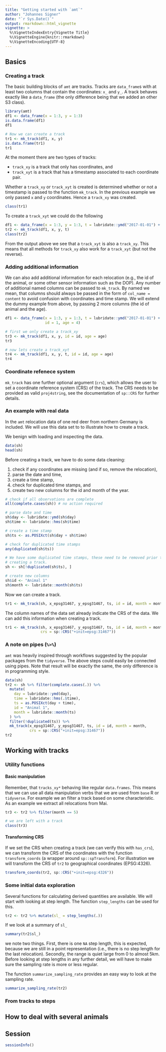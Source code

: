 ```yaml
---
title: "Getting started with `amt`"
author: "Johannes Signer"
date: "`r Sys.Date()`"
output: rmarkdown::html_vignette
vignette: >
  %\VignetteIndexEntry{Vignette Title}
  %\VignetteEngine{knitr::rmarkdown}
  %\VignetteEncoding{UTF-8}
---
```


## Basics

### Creating a track

The basic building blocks of `amt` are tracks. Tracks are `data_frame`s with at least two columns that contain the coordinates: `x_` and `y_`. A track behaves exactly like a `data_frame` (the only difference being that we added an other S3 class).

```r
library(amt)
df1 <- data_frame(x = 1:3, y = 1:3)
is.data.frame(df1)
df1

# Now we can create a track
tr1 <- mk_track(df1, x, y)
is.data.frame(tr1)
tr1

```

At the moment there are two types of tracks:

- `track_xy` is a track that only has coordinates, and
- `track_xyt` is a track that has a timestamp associated to each coordinate pair.

Whether a `track_xy` or `track_xyt` is created is determined whether or not a timestamp is passed to the function `mk_track`. In the previous example we only passed `x` and `y` coordinates. Hence a `track_xy` was created.


```r
class(tr1)
```

To create a `track_xyt` we could do the following

```r
df1 <- data_frame(x = 1:3, y = 1:3, t = lubridate::ymd("2017-01-01") + lubridate::days(0:2))
tr2 <- mk_track(df1, x, y, t)
class(tr2)
```

From the output above we see that a `track_xyt` is also a `track_xy`. This means that all methods for `track_xy` also work for a `track_xyt` (but not the reverse).


### Adding additional information

We can also add additional information for each relocation (e.g., the id of the animal, or some other sensor information such as the DOP). Any number of additional named columns can be passed to `mk_track`. By named we mean, that columns should always be passed in the form of `col_name = content` to avoid confusion with coordinates and time stamp. We will extend the dummy example from above, by passing 2 more columns (the id of animal and the age).

```r
df1 <- data_frame(x = 1:3, y = 1:3, t = lubridate::ymd("2017-01-01") + lubridate::days(0:2), 
                  id = 1, age = 4)

# first we only create a track_xy
tr3 <- mk_track(df1, x, y, id = id, age = age)
tr3

# now lets create a track_xyt
tr4 <- mk_track(df1, x, y, t, id = id, age = age)
tr4
```

### Coordinate refenece system

`mk_track` has one further optional argument (`crs`), which allows the user to set a coordinate reference system (CRS) of the track. The CRS needs to be provided as valid `proj4string`, see the documentation of `sp::CRS` for further details. 

### An example with real data

In the `amt` relocation data of one red deer from northern Germany is included. We will use this data set to to illustrate how to create a track.

We benign with loading and inspecting the data.

```r
data(sh)
head(sh)
```

Before creating a track, we have to do some data cleaning:

1. check if any coordinates are missing (and if so, remove the relocation), 
2. parse the date and time, 
3. create a time stamp, 
4. check for duplicated time stamps, and
5. create two new columns for the id and month of the year.

```r
# check if all observations are complete
all(complete.cases(sh)) # no action required

# parse date and time
sh$day <- lubridate::ymd(sh$day)
sh$time <- lubridate::hms(sh$time)

# create a time stamp
sh$ts <- as.POSIXct(sh$day + sh$time)

# check for duplicated time stamps
any(duplicated(sh$ts))

# We have some duplicated time stamps, these need to be removed prior to
# creating a track.
sh <- sh[!duplicated(sh$ts), ]

# create new columns
sh$id <- "Animal 1"
sh$month <- lubridate::month(sh$ts)
```

Now we can create a track.

```r
tr1 <- mk_track(sh, x_epsg31467, y_epsg31467, ts, id = id, month = month)
```

The column names of the data set already indicate the CRS of the data. We can add this information when creating a track.

```r
tr1 <- mk_track(sh, x_epsg31467, y_epsg31467, ts, id = id, month = month, 
                crs = sp::CRS("+init=epsg:31467"))
```

### A note on pipes (`%>%`)
`amt` was heavily inspired through workflows suggested by the popular packages from the `tidyverse`. The above steps could easily be connected using pipes. Note that result will be exactly the same, the only difference is in programming style.

```r
data(sh)
tr2 <- sh %>% filter(complete.cases(.)) %>% 
  mutate(
    day = lubridate::ymd(day), 
    time = lubridate::hms(.$time), 
    ts = as.POSIXct(day + time), 
    id = "Animal 1", 
    month = lubridate::month(ts)
  ) %>% 
  filter(!duplicated(ts)) %>% 
  mk_track(x_epsg31467, y_epsg31467, ts, id = id, month = month, 
           crs = sp::CRS("+init=epsg:31467"))
tr2
```

## Working with tracks

### Utility functions
#### Basic manipulation

Remember, that `tracks_xy*` behaving like regular `data.frames`. This means that we can use all data manipulation verbs that we are used from `base` R or `tidyverse`. For example we an filter a track based on some characteristic. As an example we extract all relocations from Mai.

```r
tr3 <- tr2 %>% filter(month == 5)

# we are left with a track
class(tr3)
```


#### Transforming CRS

If we set the CRS when creating a track (we can verify this with `has_crs`), we can transform the CRS of the coordinates with the function `transform_coords` (a wrapper around `sp::spTransform`). For illustration we will transform the CRS of `tr2` to geographical coordinates (EPSG:4326).

```r
transform_coords(tr2, sp::CRS("+init=epsg:4326"))
```

### Some initial data exploration

Several functions for calculating derived quantities are available. We will start with looking at step length. The function `step_lengths` can be used for this.

```r
tr2 <- tr2 %>% mutate(sl_ = step_lengths(.))
```

If we look at a summary of `sl_`

```r
summary(tr2$sl_)
```

we note two things. First, there is one `NA` step length, this is expected, because we are still in a point representation (i.e., there is no step length for the last relocation). Secondly, the range is quiet large from 0 to almost 5km. Before looking at step lengths in any further detail, we will have to make sure the sampling rate is more or less regular.

The function `summarize_sampling_rate` provides an easy way to look at the sampling rate.

```r
summarize_sampling_rate(tr2)
```


### From tracks to steps




## How to deal with several animals

## Session
```r
sessionInfo()
```

